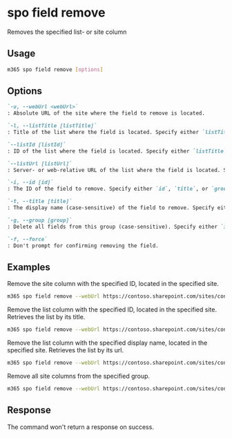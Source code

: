 
# spo field remove

Removes the specified list- or site column

## Usage

```sh
m365 spo field remove [options]
```

## Options

```md definition-list
`-u, --webUrl <webUrl>`
: Absolute URL of the site where the field to remove is located.

`-l, --listTitle [listTitle]`
: Title of the list where the field is located. Specify either `listTitle`, `listId` or `listUrl`.

`--listId [listId]`
: ID of the list where the field is located. Specify either `listTitle`, `listId` or `listUrl`.

`--listUrl [listUrl]`
: Server- or web-relative URL of the list where the field is located. Specify either `listTitle`, `listId` or `listUrl`.

`-i, --id [id]`
: The ID of the field to remove. Specify either `id`, `title`, or `group`.

`-t, --title [title]`
: The display name (case-sensitive) of the field to remove. Specify either `id`, `title`, or `group`.

`-g, --group [group]`
: Delete all fields from this group (case-sensitive). Specify either `id`, `title`, or `group`.

`-f, --force`
: Don't prompt for confirming removing the field.
```

<Global />

## Examples

Remove the site column with the specified ID, located in the specified site.

```sh
m365 spo field remove --webUrl https://contoso.sharepoint.com/sites/contoso-sales --id 5ee2dd25-d941-455a-9bdb-7f2c54aed11b
```

Remove the list column with the specified ID, located in the specified site. Retrieves the list by its title.

```sh
m365 spo field remove --webUrl https://contoso.sharepoint.com/sites/contoso-sales --listTitle Events --id 5ee2dd25-d941-455a-9bdb-7f2c54aed11b
```

Remove the list column with the specified display name, located in the specified site. Retrieves the list by its url.

```sh
m365 spo field remove --webUrl https://contoso.sharepoint.com/sites/contoso-sales --listUrl "Lists/Events" --title "Title"
```

Remove all site columns from the specified group.

```sh
m365 spo field remove --webUrl https://contoso.sharepoint.com/sites/contoso-sales --group "MyGroup"
```

## Response

The command won't return a response on success.
